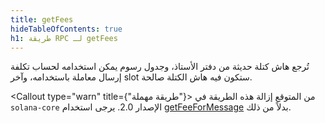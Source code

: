 ```yaml
---
title: getFees
hideTableOfContents: true
h1: طريقة RPC لـ getFees
---
```


تُرجع هاش كتلة حديثة من دفتر الأستاذ، وجدول رسوم يمكن استخدامه لحساب تكلفة إرسال
معاملة باستخدامه، وآخر slot ستكون فيه هاش الكتلة صالحة.

<Callout type="warn" title={"طريقة مهملة"}>
  من المتوقع إزالة هذه الطريقة في `solana-core` الإصدار 2.0. يرجى استخدام
  [getFeeForMessage](/docs/rpc/http/getfeeformessage) بدلاً من ذلك.
</Callout>
